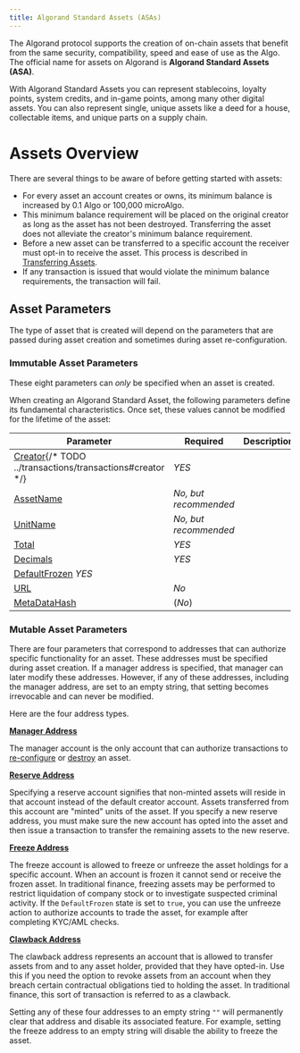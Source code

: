 ```yaml
---
title: Algorand Standard Assets (ASAs)
---
```



The Algorand protocol supports the creation of on-chain assets that benefit from the same security, compatibility, speed and ease of use as the Algo. The official name for assets on Algorand is **Algorand Standard Assets (ASA)**.

With Algorand Standard Assets you can represent stablecoins, loyalty points, system credits, and in-game points, among many other digital assets. You can also represent single, unique assets like a deed for a house, collectable items, and unique parts on a supply chain.

# Assets Overview

There are several things to be aware of before getting started with assets:

- For every asset an account creates or owns, its minimum balance is increased by 0.1 Algo or 100,000 microAlgo.
- This minimum balance requirement will be placed on the original creator as long as the asset has not been destroyed. Transferring the asset does not alleviate the creator's minimum balance requirement.
- Before a new asset can be transferred to a specific account the receiver must opt-in to receive the asset. This process is described in [Transferring Assets](/concepts/assets/asset-operations#transferring-assets).
- If any transaction is issued that would violate the minimum balance requirements, the transaction will fail.

## Asset Parameters

The type of asset that is created will depend on the parameters that are passed during asset creation and sometimes during asset re-configuration.

<LinkCard
  title='Asset Parameters Reference'
  href='/concepts/transactions/reference#asset-parameters'
  description='View the complete list of parameters used in asset creation and configuration'
/>

### Immutable Asset Parameters

These eight parameters can _only_ be specified when an asset is created.

When creating an Algorand Standard Asset, the following parameters define its fundamental characteristics. Once set, these values cannot be modified for the lifetime of the asset:

| **Parameter**                                                          | Required              | Description |
| ---------------------------------------------------------------------- | --------------------- | ----------- |
| [Creator](FUTURELINK){/* TODO ../transactions/transactions#creator */} | _YES_                 |             |
| [AssetName](/concepts/transactions/reference#assetname)                | _No, but recommended_ |             |
| [UnitName](/concepts/transactions/reference#unitname)                  | _No, but recommended_ |             |
| [Total](/concepts/transactions/reference#total)                        | _YES_                 |             |
| [Decimals](/concepts/transactions/reference#decimals)                  | _YES_                 |             |
| [DefaultFrozen](/concepts/transactions/reference#defaultfrozen) _YES_  |                       |
| [URL](/concepts/transactions/reference#url)                            | _No_                  |             |
| [MetaDataHash](/concepts/transactions/reference#metadatahash)          | (_No_)                |             |

### Mutable Asset Parameters

There are four parameters that correspond to addresses that can authorize specific functionality for an asset. These addresses must be specified during asset creation. If a manager address is specified, that manager can later modify these addresses. However, if any of these addresses, including the manager address, are set to an empty string, that setting becomes irrevocable and can never be modified.

Here are the four address types.

[**Manager Address**](/concepts/transactions/reference#manageraddr)

The manager account is the only account that can authorize transactions to [re-configure](/concepts/assets/asset-operations#updating-assets) or [destroy](/concepts/assets/asset-operations#deleting-assets) an asset.

[**Reserve Address**](/concepts/transactions/reference#reserveaddr)

Specifying a reserve account signifies that non-minted assets will reside in that account instead of the default creator account. Assets transferred from this account are "minted" units of the asset. If you specify a new reserve address, you must make sure the new account has opted into the asset and then issue a transaction to transfer the remaining assets to the new reserve.

[**Freeze Address**](/concepts/transactions/reference#freezeaddr)

The freeze account is allowed to freeze or unfreeze the asset holdings for a specific account. When an account is frozen it cannot send or receive the frozen asset. In traditional finance, freezing assets may be performed to restrict liquidation of company stock or to investigate suspected criminal activity. If the `DefaultFrozen` state is set to `true`, you can use the unfreeze action to authorize accounts to trade the asset, for example after completing KYC/AML checks.

[**Clawback Address**](/concepts/transactions/reference#clawbackaddr)

The clawback address represents an account that is allowed to transfer assets from and to any asset holder, provided that they have opted-in. Use this if you need the option to revoke assets from an account when they breach certain contractual obligations tied to holding the asset. In traditional finance, this sort of transaction is referred to as a clawback.

Setting any of these four addresses to an empty string `""` will permanently clear that address and disable its associated feature. For example, setting the freeze address to an empty string will disable the ability to freeze the asset.
